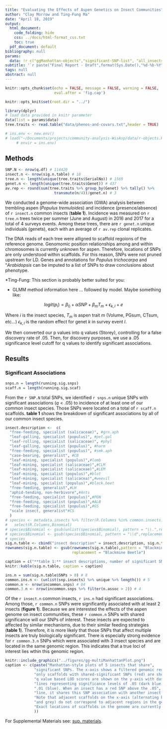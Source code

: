 ```yaml
---
title: "Evaluating the Effects of Aspen Genetics on Insect Communities"
author: "Clay Morrow and Ting-Fung Ma"
date: "April 18, 2019"
output:
  html_document:
    code_folding: hide
    css: ../docs/html-format_css.txt
    toc: true
  pdf_document: default
bibliography: null
params:
  data: !r c("ggManhattan-objects","significant-SNP-list", "all_insects_combined")
subtitle: '`r paste("Final Report - Draft",format(Sys.Date(),"%d-%b-%Y"))`'
tags: null
abstract: null
---
```


```r
knitr::opts_chunk$set(echo = FALSE, message = FALSE, warning = FALSE,
                      eval.after = 'fig.cap')

knitr::opts_knit$set(root.dir = "../")
```

```r
library(dplyr)
# load data provided in knitr parameter
data(list = params$data)
tree.traits <- read.table("data/phenos-and-covars.txt",header = TRUE)

# ins.env <- new.env()
# load("~/Documents/projects/community-analysis-WisAsp/data/r-objects.RData",
     # envir = ins.env)
```

## Methods
```r
SNP.N <- nrow(q.df) # 114420
insect.n <- nrow(sig.n.table) # 18
tree.n <- length(unique(tree.traits$SerialNo)) # 1569
genet.n <- length(unique(tree.traits$Genet)) # 437
av.rep <- round(sum(tree.traits %>% group_by(Genet) %>% tally() %>% 
                      transmute(n/4))/genet.n) # 3
```

We conducted a genome-wide association (GWA) analysis between trembling aspen 
(*Populus tremuloides*) and incidence (presence/absence) of `r insect.n` common
insects (**table 1**). Incidence was measured on `r tree.n` trees twice per summer 
(June and August) in 2016 and 2017 for a total of 4 surveys events. Among these 
trees, there are `r genet.n` unique individuals (genets), each with an average
of `r av.rep` clonal replicates. 

The DNA reads of each tree were alligned to scaffold regoions of the reference 
genome. Genomomic position relationships among and within chromosomes is 
currently unknown for aspen. Therefore, locations of SNPs are only understood 
within scaffolds. 
For this reason, SNPs were not pruned upstream for LD. Genes and 
annotations for *Populus trichocarpa* and "*Arabidopsis* can be imputed to 
a list of SNPs to draw conclusions about phenotype.

*Ting-Fung: This section is probably better suited for you: 

* GLMM method information here ... followed by model. Maybe something like:

$$logit(p_{i}) = \beta_0 +\alpha SNP + \beta_{m}T_{m} + \epsilon_{k,l} + e$$

Where $i$ is the insect species, $T_m$ is aspen trait $m$ (Volume, PGsum, 
CTsum, etc...) $\epsilon_{k,l}$ is the random effect for genet $k$ in survey
event $l$.

We then converted our p values into q values (Storey), controlling 
for a false discovery rate of .05. Then, for discovery purposes, we use a .05 
significance level cutoff for q values to identify significant associations.

## Results

### Significant Associations

```r
snps.n = length(running.sig.snps)
scaff.n = length(running.sig.scaf)
```

From the `r SNP.N` total SNPs, we identified `r snps.n` unique SNPs with 
significant associations ($q < .05$) to incidence of at least one of our 
common insect species. Those SNPs were located on a total of `r scaff.n` 
scaffolds. **table 1** shows the breakdown of significant associations by all 
of our common insect species.

```r
insect.description <-  c(
  "free-feeding, specialist (salicaceae)", #grn.aph
  "leaf-galling, specialist (populus)", #pet.gal
  "leaf-rolling, specialist (salicaceae)", #phyl
  "leaf-galling, specialist (populus)", #harm
  "free-feeding, specialist (populus)", #smk.aph 
  "case-bearing, generalist", #CB
  "leaf-mining, specialist (populus)",#lomb
  "leaf-mining, specialist (salicaceae)",#CLM
  "leaf-mining, specialist (salicaceae)",#LEM
  "leaf-mining, specialist (populus)",#blot
  "leaf-mining, specialist (salicacea)",#weevil
  "leaf-mining, specialist (populus)",#black.beet
  "free-feeding, generalist",#LH
  "aphid-tending, non-herbivore",#Ants
  "free-feeding, specialist (populus)",#PGN
  "free-feeding, specialist (populus)",#ALB
  "free-feeding, specialist (populus)",#GS
  "scale insect, generalist"#CS
  )
# species <- metadata.insects %>% filter(R.Columns %in% common.insects) %>% 
#   select(R.Columns,Binomial)
# species$Binomial <- gsub(unlist(species$Binomial), pattern = "\\.",replacement = " ")                 
# species$Binomial <- gsub(species$Binomial, pattern = "\\d",replacement = "")
# species
sig.n.table <- cbind("insect description" = insect.description, sig.n.table)
rownames(sig.n.table) <- gsub(rownames(sig.n.table),pattern = "Blackmine",
                              replacement = "Blackmine Beetle")
```


```r
caption = c("**table 1:** insect descriptions, number of significant SNP associations per insect, and number of scaffolds on which those SNPs are located.")
knitr::kable(sig.n.table, caption = caption)
```

```r
ins.n = sum(sig.n.table$SNPs > 0) # 8
common.ins.n <- (unlist(snp.insects) %>% unique %>% length()) # 5
common.n <- nrow(incommon.snps) # 84
common.3.n <- nrow(incommon.snps %>% filter(n.assoc > 2)) # 4
```

Of the `r insect.n` common insects, `r ins.n` had significant associations.
Among those, `r common.n` SNPs were significantly 
associated with at least 2 insects (**figure 1**). Because we are interested the effects of
the aspen genome on insect communities, these `r common.n` SNPs with shared 
significance will our SNPs of interest. These insects are expected to affected 
by similar mechanisms, due to their similar feeding strategies (**table 1**). 
Therefore, it is more likely that those SNPs that affect multiple insects are 
truly biologically significant. There is especially strong evidence for 
`r common.3.n` SNPs which were associated with 3 insect species and are located
in the same genomic region. This indicates that a true loci of interest lies
wthin this genomic region. 

```r
knitr::include_graphics("../figures/gg-multiManhattanPlot.png")
caption <- c(paste("Manhattan-style plots of 5 insects that share",
             "significant SNPs. The x-axis shows a filtered genomic region;", 
             "only scaffolds with shared-significant SNPs (red) are shown.",
             "q value based LOD scores are shown on the y-axis with dashed",
             "lines representing significance levels of .05 (dark blue) and",
             ".01 (blue). When an insect has a red SNP above the .05",
             "line, it shares this SNP association with another insect.",
             "Note that adjacent scaffolds on the x-axis (alternating black",
             "and grey) do not correspond to adjacent regions in the genome.",
             "Exact locations of scaffolds in the genome are currently unkown."
             ))
```

For Supplemental Materials see: [sup. materials](final-project_supplemental-mats.html). 
